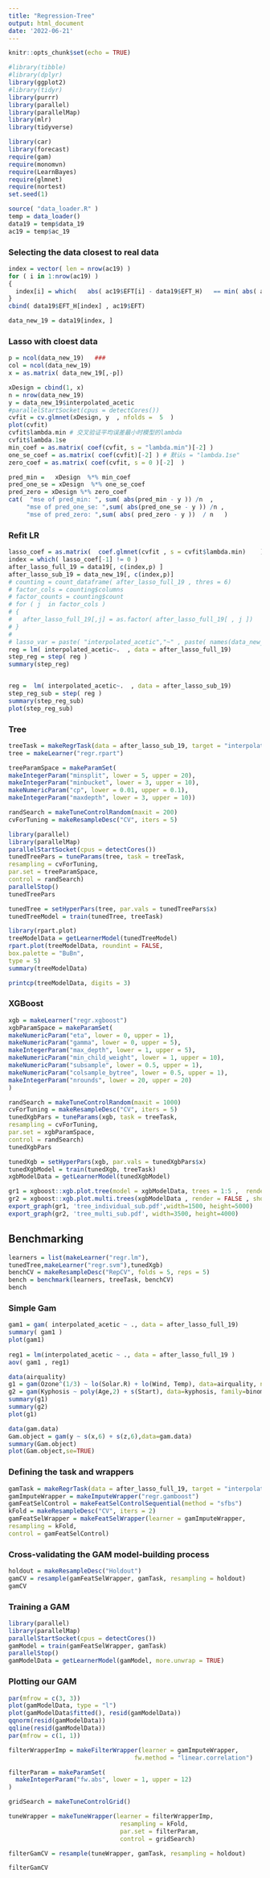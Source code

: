 ```yaml
---
title: "Regression-Tree"
output: html_document
date: '2022-06-21'
---
```


```r
knitr::opts_chunk$set(echo = TRUE)
```

```r
#library(tibble)
#library(dplyr)
library(ggplot2)
#library(tidyr)
library(purrr)
library(parallel)
library(parallelMap)
library(mlr)
library(tidyverse)

library(car)
library(forecast)
require(gam)
require(monomvn)
require(LearnBayes)
require(glmnet)
require(nortest)
set.seed(1)
```


```r
source( "data_loader.R" )
temp = data_loader()
data19 = temp$data_19
ac19 = temp$ac_19
```


### Selecting the data closest to real data

```r
index = vector( len = nrow(ac19) )
for ( i in 1:nrow(ac19) )
{
  index[i] = which(   abs( ac19$EFT[i] - data19$EFT_H)   == min( abs( ac19$EFT[i] - data19$EFT_H) )  )
}
cbind( data19$EFT_H[index] , ac19$EFT)
```

```r
data_new_19 = data19[index, ]
```
### Lasso with cloest data
```r
p = ncol(data_new_19)   ### 
col = ncol(data_new_19)
x = as.matrix( data_new_19[,-p])

xDesign = cbind(1, x)
n = nrow(data_new_19)
y = data_new_19$interpolated_acetic
#parallelStartSocket(cpus = detectCores())
cvfit = cv.glmnet(xDesign, y  , nfolds =  5  )
plot(cvfit)
cvfit$lambda.min # 交叉验证平均误差最小时模型的lambda
cvfit$lambda.1se
min_coef = as.matrix( coef(cvfit, s = "lambda.min")[-2] )
one_se_coef = as.matrix( coef(cvfit)[-2] ) # 默认s = "lambda.1se"
zero_coef = as.matrix( coef(cvfit, s = 0 )[-2]  )

pred_min =   xDesign  %*% min_coef
pred_one_se = xDesign  %*% one_se_coef
pred_zero = xDesign %*% zero_coef
cat(  "mse of pred_min: ", sum( abs(pred_min - y )) /n  ,
     "mse of pred_one_se: ",sum( abs(pred_one_se - y )) /n , 
     "mse of pred_zero: ",sum( abs( pred_zero - y ))  / n   )
```



### Refit  LR
```r
lasso_coef = as.matrix(  coef.glmnet(cvfit , s = cvfit$lambda.min)    )[-2]
index = which( lasso_coef[-1] != 0 )
after_lasso_full_19 = data19[, c(index,p) ]
after_lasso_sub_19 = data_new_19[, c(index,p)]
# counting = count_dataframe( after_lasso_full_19 , thres = 6)
# factor_cols = counting$columns
# factor_counts = counting$count
# for ( j  in factor_cols )
# {
#   after_lasso_full_19[,j] = as.factor( after_lasso_full_19[ , j ])
# }
# 
# lasso_var = paste( "interpolated_acetic","~" , paste( names(data_new_19)[index] , collapse = "+") )
reg = lm( interpolated_acetic~.  , data = after_lasso_full_19)
step_reg = step( reg )
summary(step_reg)


reg =  lm( interpolated_acetic~.  , data = after_lasso_sub_19)
step_reg_sub = step( reg )
summary(step_reg_sub)
plot(step_reg_sub)
```
### Tree 
```r
treeTask = makeRegrTask(data = after_lasso_sub_19, target = "interpolated_acetic")
tree = makeLearner("regr.rpart")

```

```r
treeParamSpace = makeParamSet(
makeIntegerParam("minsplit", lower = 5, upper = 20),
makeIntegerParam("minbucket", lower = 3, upper = 10),
makeNumericParam("cp", lower = 0.01, upper = 0.1),
makeIntegerParam("maxdepth", lower = 3, upper = 10))
```


```r
randSearch = makeTuneControlRandom(maxit = 200)
cvForTuning = makeResampleDesc("CV", iters = 5)
```

```r
library(parallel)
library(parallelMap)
parallelStartSocket(cpus = detectCores())
tunedTreePars = tuneParams(tree, task = treeTask,
resampling = cvForTuning,
par.set = treeParamSpace,
control = randSearch)
parallelStop()
tunedTreePars
```

```r
tunedTree = setHyperPars(tree, par.vals = tunedTreePars$x)
tunedTreeModel = train(tunedTree, treeTask)
```

```r
library(rpart.plot)
treeModelData = getLearnerModel(tunedTreeModel)
rpart.plot(treeModelData, roundint = FALSE,
box.palette = "BuBn",
type = 5)
summary(treeModelData)
```

```r
printcp(treeModelData, digits = 3)
```
### XGBoost
```r
xgb = makeLearner("regr.xgboost")
xgbParamSpace = makeParamSet(
makeNumericParam("eta", lower = 0, upper = 1),
makeNumericParam("gamma", lower = 0, upper = 5),
makeIntegerParam("max_depth", lower = 1, upper = 5),
makeNumericParam("min_child_weight", lower = 1, upper = 10),
makeNumericParam("subsample", lower = 0.5, upper = 1),
makeNumericParam("colsample_bytree", lower = 0.5, upper = 1),
makeIntegerParam("nrounds", lower = 20, upper = 20)
)

randSearch = makeTuneControlRandom(maxit = 1000)
cvForTuning = makeResampleDesc("CV", iters = 5)
tunedXgbPars = tuneParams(xgb, task = treeTask,
resampling = cvForTuning,
par.set = xgbParamSpace,
control = randSearch)
tunedXgbPars

tunedXgb = setHyperPars(xgb, par.vals = tunedXgbPars$x)
tunedXgbModel = train(tunedXgb, treeTask)
xgbModelData = getLearnerModel(tunedXgbModel)
```

```r
gr1 = xgboost::xgb.plot.tree(model = xgbModelData, trees = 1:5 ,  render =FALSE, show_node_id = TRUE)
gr2 = xgboost::xgb.plot.multi.trees(xgbModelData , render = FALSE , show_node_id = TRUE )
export_graph(gr1, 'tree_individual_sub.pdf',width=1500, height=5000)
export_graph(gr2, 'tree_multi_sub.pdf', width=3500, height=4000)
```

## Benchmarking
```r
learners = list(makeLearner("regr.lm"),
tunedTree,makeLearner("regr.svm"),tunedXgb)
benchCV = makeResampleDesc("RepCV", folds = 5, reps = 5)
bench = benchmark(learners, treeTask, benchCV)
bench
```

### Simple Gam
```r

gam1 = gam( interpolated_acetic ~ ., data = after_lasso_full_19)
summary( gam1 )
plot(gam1)
 
reg1 = lm(interpolated_acetic ~ ., data = after_lasso_full_19 )
aov( gam1 , reg1)


```

```r
data(airquality)
g1 = gam(Ozone^(1/3) ~ lo(Solar.R) + lo(Wind, Temp), data=airquality, na=na.gam.replace)
g2 = gam(Kyphosis ~ poly(Age,2) + s(Start), data=kyphosis, family=binomial, subset=Number>2)
summary(g1)
summary(g2)
plot(g1)

data(gam.data)
Gam.object = gam(y ~ s(x,6) + s(z,6),data=gam.data)
summary(Gam.object)
plot(Gam.object,se=TRUE)
```



### Defining the task and wrappers

```r
gamTask = makeRegrTask(data = after_lasso_full_19, target = "interpolated_acetic")
gamImputeWrapper = makeImputeWrapper("regr.gamboost")
gamFeatSelControl = makeFeatSelControlSequential(method = "sfbs")
kFold = makeResampleDesc("CV", iters = 2)
gamFeatSelWrapper = makeFeatSelWrapper(learner = gamImputeWrapper,
resampling = kFold,
control = gamFeatSelControl)
```

### Cross-validating the GAM model-building process

```r
holdout = makeResampleDesc("Holdout")
gamCV = resample(gamFeatSelWrapper, gamTask, resampling = holdout)
gamCV
```

### Training a GAM

```r
library(parallel)
library(parallelMap)
parallelStartSocket(cpus = detectCores())
gamModel = train(gamFeatSelWrapper, gamTask)
parallelStop()
gamModelData = getLearnerModel(gamModel, more.unwrap = TRUE)
```

### Plotting our GAM

```r
par(mfrow = c(3, 3))
plot(gamModelData, type = "l")
plot(gamModelData$fitted(), resid(gamModelData))
qqnorm(resid(gamModelData))
qqline(resid(gamModelData))
par(mfrow = c(1, 1))

```
```r
filterWrapperImp = makeFilterWrapper(learner = gamImputeWrapper,
                                   fw.method = "linear.correlation")

filterParam = makeParamSet(
  makeIntegerParam("fw.abs", lower = 1, upper = 12)
)

gridSearch = makeTuneControlGrid()

tuneWrapper = makeTuneWrapper(learner = filterWrapperImp,
                               resampling = kFold,
                               par.set = filterParam,
                               control = gridSearch)

filterGamCV = resample(tuneWrapper, gamTask, resampling = holdout)

filterGamCV
```
